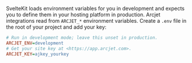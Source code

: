 SvelteKit loads environment variables for you in development and expects
you to define them in your hosting platform in production.
Arcjet integrations read from `ARCJET_*` environment variables.
Create a `.env` file in the root of your project and add your key:

```ini title=".env"
# Run in development mode; leave this unset in production.
ARCJET_ENV=development
# Get your site key at <https://app.arcjet.com>.
ARCJET_KEY=ajkey_yourkey
```
